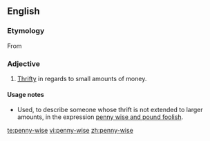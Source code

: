 ==English==

===Etymology===
From {{term|penny-wise and pound-foolish}}

===Adjective===
{{en-adj|pos=[[penny]]-[[wise]]}}

# [[thrifty|Thrifty]] in regards to small amounts of money.

====Usage notes====
*Used, to describe someone whose thrift is not extended to larger amounts, in the expression [[penny wise and pound foolish]].

[[te:penny-wise]]
[[vi:penny-wise]]
[[zh:penny-wise]]